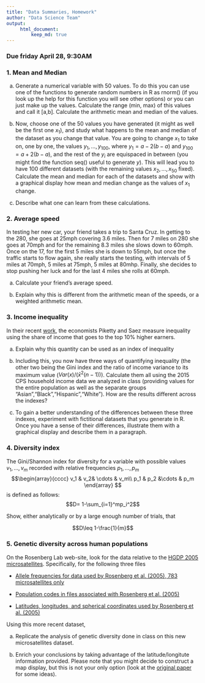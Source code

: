 ```yaml
---
title: "Data Summaries, Homework"
author: "Data Science Team"
output:
     html_document:
         keep_md: true
---
```


### Due friday April 28, 9:30AM

### 1. Mean and Median

a. Generate a numerical variable with 50 values. To do this you can use one of the functions to generate random numbers in R as rnorm() (if you look up the help for this function you will see other options) or you can just make up the values. Calculate the range (min, max) of this values and call it [a,b]. Calculate the arithmetic mean and median of the values.

b. Now, choose one of the 50 values you have generated (it might as well be the first one $x_1$), and study what happens to the mean and median of the dataset as you change that value. You are going to change $x_1$ to take on, one by one, the values $y_1,\ldots, y_{100}$, where $y_1=a-2(b-a)$ and $y_{100}=a+2(b-a)$, and the rest of the $y_i$ are equispaced in between (you might find the function seq() useful to generate $y$). This will lead you to have 100 different datasets (with the remaining values $x_2,\ldots, x_{50}$ fixed).
Calculate the mean and median for each of the datasets and show with a graphical display how mean and median change as the values of $x_1$ change. 

c. Describe what one can learn from these calculations.

### 2. Average speed

In testing her new car, your friend takes a trip to Santa Cruz.
In getting to the 280, she goes at 25mph covering 3.6 miles. Then for 7 miles on 280 she goes at 70mph and for the remaining 8.3 miles she slows down to 60mph. Once on the 17, for the first 5 miles she is down to 55mph, but once the traffic starts to flow again, she really starts the testing, with  intervals of 5 miles at 70mph, 5 miles at 75mph, 5 miles at 80mhp. Finally, she decides to stop pushing her luck and for the last 4 miles she rolls at 60mph.

a. Calculate your friend's average speed. 

b. Explain why this is different from the arithmetic mean of the speeds, or a weighted arithmetic mean.

### 3. Income inequality

In their recent [work](http://science.sciencemag.org/content/344/6186/838), the economists Piketty and Saez  measure inequality using the share of income that goes to the top 10% higher earners.

a. Explain why this quantity can be used as an index of inequality 

b. Including this, you now have three ways of quantifying inequality (the other two being the Gini index and the ratio of income variance to its maximum value ($Var(x)/(\bar{x}^2(n-1))$). Calculate them all using the  2015 CPS household income data we analyzed in class (providing values for the entire population as well as the separate groups "Asian","Black","Hispanic","White"). How are the results different across the indexes?

c. To gain a better understanding of the differences between these three indexes, experiment with fictitional datasets that you generate in R. Once you have a sense of their differences, illustrate them with a graphical display and describe them in a paragraph.


### 4. Diversity index
The Gini/Shannon index for diversity for a variable with possible values $v_1,\ldots,v_m$ recorded with relative frequencies $p_1,\ldots,p_m$ 
$$\begin{array}{cccc}
v_1 & v_2& \cdots & v_m\\
p_1 & p_2 &\cdots & p_m
\end{array}
$$
is defined as follows:
$$D= 1-\sum_{i=1}^mp_i^2$$

Show, either analytically or by a large enough number of trials, that 

$$D\leq 1-\frac{1}{m}$$


### 5. Genetic diversity across human populations

On the Rosenberg Lab web-site, look for the data relative to the [HGDP 2005 microsatellites ](https://rosenberglab.stanford.edu/diversity.html#2005). Specifically, for the following three files

- [Allele frequencies for data used by Rosenberg et al. (2005), 783 microsatellites only](https://rosenberglab.stanford.edu/data/rosenbergEtAl2005/combinedmicrosats-1048.freqs)

- [Population codes in files associated with Rosenberg et al. (2005)](https://rosenberglab.stanford.edu/data/rosenbergEtAl2005/rosenbergEtAl2005.codes.txt)

- [Latitudes, longitudes, and spherical coordinates used by Rosenberg et al. (2005)](https://rosenberglab.stanford.edu/data/rosenbergEtAl2005/rosenbergEtAl2005.coordinates.txt)

Using this more recent dataset,

a. Replicate the analysis of genetic diversity done in class on this new microsatellites dataset.

b. Enrich your conclusions by taking advantage of the latitude/longitute information provided. Please note that you might decide to construct a map display, but this is not your only option (look at the [original paper](http://journals.plos.org/plosgenetics/article?id=10.1371/journal.pgen.0010070) for some ideas).
